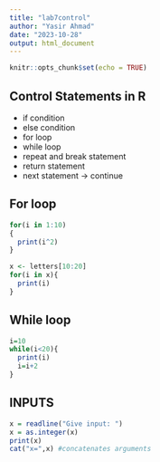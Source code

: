 ```yaml
---
title: "lab7control"
author: "Yasir Ahmad"
date: "2023-10-28"
output: html_document
---
```


```r
knitr::opts_chunk$set(echo = TRUE)
```

## Control Statements in R
* if condition
* else condition
* for loop
* while loop
* repeat and break statement
* return statement
* next statement -> continue

## For loop
```r
for(i in 1:10)
{
  print(i^2)
}

x <- letters[10:20]
for(i in x){
  print(i)
}
```

## While loop
```r
i=10
while(i<20){
  print(i)
  i=i+2
}
```

## INPUTS
```r
x = readline("Give input: ")
x = as.integer(x)
print(x)
cat("x=",x) #concatenates arguments
```













